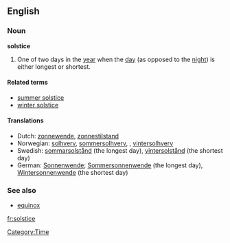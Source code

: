 ==English==

===Noun===
'''solstice'''

# One of two days in the [[year]] when the [[day]] (as opposed to the [[night]]) is either longest or shortest.

====Related terms====
*[[summer solstice]]
*[[winter solstice]]

====Translations====
*Dutch: [[zonnewende]], [[zonnestilstand]]
*Norwegian: [[solhverv]], [[sommersolhverv]], , [[vintersolhverv]]
*Swedish: [[sommarsolstånd]] (the longest day), [[vintersolstånd]] (the shortest day)
*German: [[Sonnenwende]]; [[Sommersonnenwende]] (the longest day), [[Wintersonnenwende]] (the shortest day)

===See also===
*[[equinox]]

[[Category:Time]]
[[fr:solstice]]